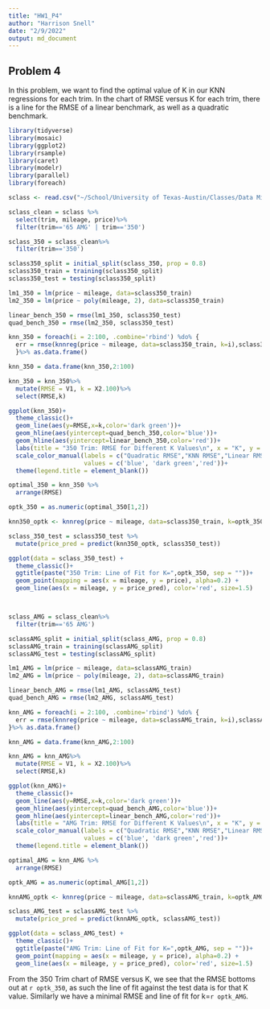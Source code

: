 ```yaml
---
title: "HW1_P4"
author: "Harrison Snell"
date: "2/9/2022"
output: md_document
---
```


## Problem 4

In this problem, we want to find the optimal value of K in our KNN regressions for each trim. In the chart of RMSE versus K for each trim, there is a line for the RMSE of a linear benchmark, as well as a quadratic benchmark.

```r
library(tidyverse)
library(mosaic)
library(ggplot2)
library(rsample)
library(caret)
library(modelr)
library(parallel)
library(foreach)

sclass <- read.csv("~/School/University of Texas-Austin/Classes/Data Mining/Data/sclass.csv")

```


```r

sclass_clean = sclass %>%
  select(trim, mileage, price)%>%
  filter(trim=='65 AMG' | trim=='350')

sclass_350 = sclass_clean%>%
  filter(trim=='350')

sclass350_split = initial_split(sclass_350, prop = 0.8)
sclass350_train = training(sclass350_split)
sclass350_test = testing(sclass350_split)

lm1_350 = lm(price ~ mileage, data=sclass350_train)
lm2_350 = lm(price ~ poly(mileage, 2), data=sclass350_train)

linear_bench_350 = rmse(lm1_350, sclass350_test)
quad_bench_350 = rmse(lm2_350, sclass350_test)

knn_350 = foreach(i = 2:100, .combine='rbind') %do% {
  err = rmse(knnreg(price ~ mileage, data=sclass350_train, k=i),sclass350_test)
  }%>% as.data.frame()

knn_350 = data.frame(knn_350,2:100)

knn_350 = knn_350%>%
  mutate(RMSE = V1, k = X2.100)%>%
  select(RMSE,k)

ggplot(knn_350)+
  theme_classic()+
  geom_line(aes(y=RMSE,x=k,color='dark green'))+
  geom_hline(aes(yintercept=quad_bench_350,color='blue'))+
  geom_hline(aes(yintercept=linear_bench_350,color='red'))+
  labs(title = "350 Trim: RMSE for Different K Values\n", x = "K", y = "RMSE") +
  scale_color_manual(labels = c("Quadratic RMSE","KNN RMSE","Linear RMSE"),
                     values = c('blue', 'dark green','red'))+
  theme(legend.title = element_blank())

optimal_350 = knn_350 %>%
  arrange(RMSE)

optk_350 = as.numeric(optimal_350[1,2])

knn350_optk <- knnreg(price ~ mileage, data=sclass350_train, k=optk_350)

sclass_350_test = sclass350_test %>%
  mutate(price_pred = predict(knn350_optk, sclass350_test))

ggplot(data = sclass_350_test) +
  theme_classic()+
  ggtitle(paste("350 Trim: Line of Fit for K=",optk_350, sep = ""))+
  geom_point(mapping = aes(x = mileage, y = price), alpha=0.2) + 
  geom_line(aes(x = mileage, y = price_pred), color='red', size=1.5)



sclass_AMG = sclass_clean%>%
  filter(trim=='65 AMG')

sclassAMG_split = initial_split(sclass_AMG, prop = 0.8)
sclassAMG_train = training(sclassAMG_split)
sclassAMG_test = testing(sclassAMG_split)

lm1_AMG = lm(price ~ mileage, data=sclassAMG_train)
lm2_AMG = lm(price ~ poly(mileage, 2), data=sclassAMG_train)

linear_bench_AMG = rmse(lm1_AMG, sclassAMG_test)
quad_bench_AMG = rmse(lm2_AMG, sclassAMG_test)

knn_AMG = foreach(i = 2:100, .combine='rbind') %do% {
  err = rmse(knnreg(price ~ mileage, data=sclassAMG_train, k=i),sclassAMG_test)
}%>% as.data.frame()

knn_AMG = data.frame(knn_AMG,2:100)

knn_AMG = knn_AMG%>%
  mutate(RMSE = V1, k = X2.100)%>%
  select(RMSE,k)

ggplot(knn_AMG)+
  theme_classic()+
  geom_line(aes(y=RMSE,x=k,color='dark green'))+
  geom_hline(aes(yintercept=quad_bench_AMG,color='blue'))+
  geom_hline(aes(yintercept=linear_bench_AMG,color='red'))+
  labs(title = "AMG Trim: RMSE for Different K Values\n", x = "K", y = "RMSE") +
  scale_color_manual(labels = c("Quadratic RMSE","KNN RMSE","Linear RMSE"),
                     values = c('blue', 'dark green','red'))+
  theme(legend.title = element_blank())

optimal_AMG = knn_AMG %>%
  arrange(RMSE)

optk_AMG = as.numeric(optimal_AMG[1,2])

knnAMG_optk <- knnreg(price ~ mileage, data=sclassAMG_train, k=optk_AMG)

sclass_AMG_test = sclassAMG_test %>%
  mutate(price_pred = predict(knnAMG_optk, sclassAMG_test))

ggplot(data = sclass_AMG_test) +
  theme_classic()+
  ggtitle(paste("AMG Trim: Line of Fit for K=",optk_AMG, sep = ""))+
  geom_point(mapping = aes(x = mileage, y = price), alpha=0.2) + 
  geom_line(aes(x = mileage, y = price_pred), color='red', size=1.5)

```


From the 350 Trim chart of RMSE versus K, we see that the RMSE bottoms out at `r optk_350`, as such the line of fit against the test data is for that K value. Similarly we have a minimal RMSE and line of fit for k=`r optk_AMG`.

